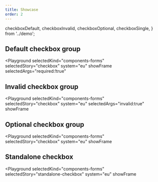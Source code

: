 ```yaml
---
title: Showcase
order: 2
---
```


  checkboxDefault,
  checkboxInvalid,
  checkboxOptional,
  checkboxSingle,
} from '../demo';

## Default checkbox group

<Playground
  selectedKind="components-forms"
  selectedStory="checkbox"
  system="eu"
  showFrame
  selectedArgs="required:!true"
>
  <Html markup={checkboxDefault} />
</Playground>

## Invalid checkbox group

<Playground
  selectedKind="components-forms"
  selectedStory="checkbox"
  system="eu"
  selectedArgs="invalid:true"
  showFrame
>
  <Html markup={checkboxInvalid} />
</Playground>

## Optional checkbox group

<Playground
  selectedKind="components-forms"
  selectedStory="checkbox"
  system="eu"
  showFrame
>
  <Html markup={checkboxOptional} />
</Playground>

## Standalone checkbox

<Playground
  selectedKind="components-forms"
  selectedStory="standalone-checkbox"
  system="eu"
  showFrame
>
  <Html markup={checkboxSingle} />
</Playground>
